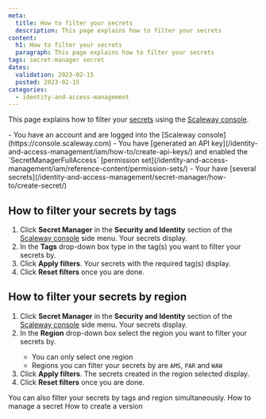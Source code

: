 ```yaml
---
meta:
  title: How to filter your secrets
  description: This page explains how to filter your secrets
content:
  h1: How to filter your secrets
  paragraph: This page explains how to filter your secrets
tags: secret-manager secret
dates:
  validation: 2023-02-15
  posted: 2023-02-15
categories:
  - identity-and-access-management
---
```


This page explains how to filter your [secrets](/identity-and-access-management/secret-manager/concepts/#secret/) using the [Scaleway console](https://console.scaleway.com).

<Macro id="iam-requirements" />

<Message type="requirement">
  - You have an account and are logged into the [Scaleway console](https://console.scaleway.com)
  - You have [generated an API key](/identity-and-access-management/iam/how-to/create-api-keys/) and enabled the `SecretManagerFullAccess` [permission set](/identity-and-access-management/iam/reference-content/permission-sets/)
  - Your have [several secrets](/identity-and-access-management/secret-manager/how-to/create-secret/)
</Message>

## How to filter your secrets by tags

1. Click **Secret Manager** in the **Security and Identity** section of the [Scaleway console](https://console.scaleway.com/) side menu. Your secrets display.
2. In the **Tags** drop-down box type in the tag(s) you want to filter your secrets by.
     <Lightbox src="scaleway-filter-secrets-tags.webp" alt="" />
3. Click **Apply filters**. Your secrets with the required tag(s) display.
4. Click **Reset filters** once you are done.

## How to filter your secrets by region

1. Click **Secret Manager** in the **Security and Identity** section of the [Scaleway console](https://console.scaleway.com/) side menu. Your secrets display.
2. In the **Region** drop-down box select the region you want to filter your secrets by.
    <Message type="important">
     - You can only select one region
     - Regions you can filter your secrets by are `AMS`, `PAR` and `WAW`
    </Message>
3. Click **Apply filters**. The secrets created in the region selected display.
     <Lightbox src="scaleway-filter-secrets-region.webp" alt="" />
4. Click **Reset filters** once you are done.

<Message type="note">
  You can also filter your secrets by tags and region simultaneously.
</Message>

<Navigation title="See Also">
  <PreviousButton to="/identity-and-access-management/secret-manager/how-to/manage-secret/">How to manage a secret</PreviousButton>
  <NextButton to="/identity-and-access-management/secret-manager/how-to/create-version/">How to create a version</NextButton>
</Navigation>